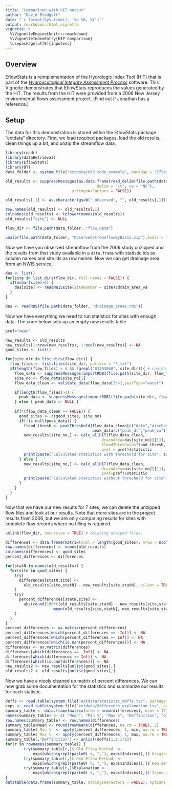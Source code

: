 ```yaml
---
title: "Comparison with HIT output"
author: "David Blodgett"
date: "`r format(Sys.time(), '%d %B, %Y')`"
output: rmarkdown::html_vignette
vignette: >
  %\VignetteEngine{knitr::rmarkdown}
  %\VignetteIndexEntry{HIP Comparison}
  \usepackage[utf8]{inputenc}
---
```


## Overview

EflowStats is a reimplementation of the Hydrologic Index Tool (HIT) that is part of the [_Hydroecological Integrity Assessment Process_](https://pubs.er.usgs.gov/publication/ofr20061093) software. This Vignette demonstrates that EflowStats reproduces the values generated by the HIT. The results from the HIT were provided from a 2006 New Jersey environmental flows assessment project. (Find out if Jonathan has a reference.)

## Setup
The data for this demonstration is stored within the EflowStats package "extdata" directory. First, we load required packages, load the old results, clean things up a bit, and unzip the streamflow data.
```r
library(readr)
library(dataRetrieval)
library(EflowStats)
library(DT)
data_folder <- system.file("extdata/old_code_example", package = "EflowStats")

old_results <- suppressMessages(as.data.frame(read_delim(file.path(data_folder,"HATindices2008_tsv.txt"), 
                                        delim = "\t", na = "NC"), 
                             stringsAsFactors = FALSE))

old_results[,1] <- as.character(gsub(" observed", "", old_results[,1]))

row.names(old_results) <- old_results[,1]
colnames(old_results) <- tolower(names(old_results))
old_results["site"] <- NULL

flow_dir <- file.path(data_folder, "flow_data")

unzip(file.path(data_folder, "ObservedStreamflowByBasin.zip"),exdir = flow_dir, overwrite = TRUE)
```

Now we have you observed streamflow from the 2006 study unzipped and the results from that study available in a `data.frame` with statistic ids as column names and site ids as row names. Now we can get drainage area from an NWIS service.

```r
das <- list()
for(site in list.dirs(flow_dir, full.names = FALSE)) {
  if(nchar(site)>0) {
    das[site] <- readNWISsite(siteNumber = site)$drain_area_va
  }
}
```
```r
das <- readRDS(file.path(data_folder, "drainage_areas.rds"))
```

Now we have everything we need to run statistics for sites with enough data. The code below sets up an empty new results table 

```r
pref="mean"

new_results <- old_results
new_results[1:nrow(new_results), 1:ncol(new_results)] <- NA
good_sites <- list()

for(site_dir in list.dirs(flow_dir)) {
  flow_files <- list.files(site_dir, pattern = "*.txt")
  if(length(flow_files) > 0 && !grepl("01403060", site_dir)){ # couldn't get ma1 to match for this site.
    flow_data <- suppressMessages(importRDB1(file.path(site_dir, flow_files[1])))
    site_no <- flow_data$site_no[1]
    flow_data_clean <- validate_data(flow_data[3:4],yearType="water")

    if(length(flow_files)>1) {
      peak_data <- suppressMessages(importRDB1(file.path(site_dir, flow_files[2])))
    } else { peak_data <- NULL }
    
    if(!(flow_data_clean == FALSE)) {
      good_sites <- c(good_sites, site_no)
      if(!is.null(peak_data)) {
        flood_thresh <- peakThreshold(flow_data_clean[c("date","discharge")],
                                      peak_data[c("peak_dt","peak_va")])
        new_results[site_no,] <- calc_allHIT(flow_data_clean,
                                          drainArea=das[site_no][[1]],
                                          floodThreshold=flood_thresh,
                                          pref = pref)$statistic
        print(paste("Calculated statistics with threshold for site", site_no))
      } else {
        new_results[site_no,] <- calc_allHIT(flow_data_clean,
                                          drainArea=das[site_no][[1]],
                                          pref=pref)$statistic
        print(paste("Calculated statistics without threshold for site", site_no))
      }
    }
  }
}
```

Now that we have our new results for 7 sites, we can delete the unzipped flow files and look at our results. Note that more sites are in the project results from 2006, but we are only comparing results for sites with complete flow records where no filling is required.

```r
unlink(flow_dir, recursive = TRUE) # deleting unziped files.

differences <- data.frame(matrix(ncol = length(good_sites), nrow = ncol(old_results)))
row.names(differences) <- names(old_results)
colnames(differences) <- good_sites
percent_differences <- differences

for(statN in names(old_results)) {
  for(site in good_sites) {
    try(
      differences[statN,site] <- 
        old_results[site,statN] - new_results[site,statN], silent = TRUE
    )
    try(
      percent_differences[statN,site] <- 
        abs(round(100*((old_results[site,statN] - new_results[site,statN]) / 
                     mean(old_results[site,statN], new_results[site,statN])),digits = 0)), silent = TRUE
    )
  }
}
percent_differences <- as.matrix(percent_differences)
percent_differences[which(percent_differences == -Inf)] <- NA
percent_differences[which(percent_differences == Inf)] <- NA
percent_differences[which(is.nan(percent_differences))] <- NA
differences <- as.matrix(differences)
differences[which(differences == -Inf)] <- NA
differences[which(differences == Inf)] <- NA
differences[which(is.nan(differences))] <- NA
new_results2 <- new_results[unlist(good_sites),]
old_results2 <- old_results[unlist(good_sites),]
```
Now we have a nicely cleaned up matrix of percent differences. We can now grab some documentation for the statistics and summarize our results for each statistic.
```r
deffs <- read.table(system.file("extdata/statistic_deffs.tsv", package = "EflowStats"), sep = "\t", stringsAsFactors = FALSE)
exps <- read.table(system.file("extdata/difference_explanation.tsv", package = "EflowStats"), sep = "\t", stringsAsFactors = FALSE)
summary_table <- data.frame(matrix(nrow = nrow(differences), ncol = (7)))
names(summary_table) <- c( "Mean", "Min %", "Max %", "Deffinition", "Old Eflow Method", "New Eflow Method", "Explanation" )
row.names(summary_table) <- row.names(differences)
summary_table$Mean <- round(rowMeans(differences, na.rm = TRUE), 2)
summary_table$`Min %` <- apply(percent_differences, 1, min, na.rm = TRUE)
summary_table$`Max %` <- apply(percent_differences, 1, max, na.rm = TRUE)
summary_table[,"Deffinition"] <- unlist(deffs[1,1:171])
for(r in rownames(summary_table)) {
        try(summary_table[r,]$`Old Eflow Method` <- 
            exps[which(grepl(paste0( r, ","), exps$Indices)),]$`Original.method`, silent = TRUE)
        try(summary_table[r,]$`New Eflow Method` <- 
            exps[which(grepl(paste0( r, ","), exps$Indices)),]$`New.method`, silent = TRUE)
        try(summary_table[r,]$Explanation <- 
            exps[which(grepl(paste0( r, ","), exps$Indices)),]$`Issue.description`, silent = TRUE)
}
datatable(data.frame(summary_table, stringsAsFactors = FALSE), options = list(autoWidth = TRUE,columnDefs = list(list(width = '300px', targets = c(4, 5, 6, 7))), pageLength = 200), width = 1200)
```
